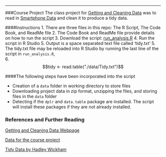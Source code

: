 ---
###Course Project 
The class project for [Getting and Cleaning Data](https://www.coursera.org/course/getdata) was to read in [Smartphone Data](http://archive.ics.uci.edu/ml/datasets/Human+Activity+Recognition+Using+Smartphones) and clean it to produce a tidy data. 

####Instructions 
1. There are three files in this repo: The R Script, The Code Book, and ReadMe file
2. The Code Book and ReadMe file provide details on how to run the script
3. Download the script: [run_analysis.R](https://github.com/jgallina/Getting-and-Cleaning-Data/blob/master/run_analysis.R) 
4. Run the script in R Studio 
5. Output is a space separated text file called 'tidy.txt'
5. The tidy.txt file may be reloaded into R Studio by running the last line of the script in `run_analysis.R`,  
6. $$tidy <- read.table("./data/Tidy.txt")$$  

####The following steps have been incorporated into the script

* Creation of a `data` folder in working directory to store files 
* Downloading project data in zip format, unzipping the files, and storing files in the `data` folder
* Detecting if the `dplr` and `data.table` package are installed. The script will install these packages if they are not already installed. 

### References and Further Reading   
[Getting and Cleaning Data Webpage](https://www.coursera.org/course/getdata)  

[Data for the course project](https://d396qusza40orc.cloudfront.net/getdata%2Fprojectfiles%2FUCI%20HAR%20Dataset.zip)  

[Tidy Data by Hadley Wickham](www.jstatsoft.org/v59/i10/paper)

